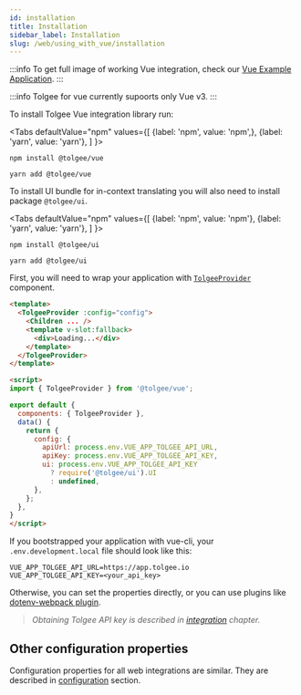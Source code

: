 ```yaml
---
id: installation
title: Installation
sidebar_label: Installation
slug: /web/using_with_vue/installation
---
```


:::info
To get full image of working Vue integration, check our [Vue Example Application](https://github.com/tolgee/vue-example).
:::

:::info
Tolgee for vue currently supoorts only Vue v3.
:::

To install Tolgee Vue integration library run:



<Tabs
    defaultValue="npm"
    values={[
        {label: 'npm', value: 'npm',},
        {label: 'yarn', value: 'yarn'},
    ]
    }>
<TabItem value="npm">

```shell
npm install @tolgee/vue
```

</TabItem>
<TabItem value="yarn">

```shell
yarn add @tolgee/vue
```

</TabItem>
</Tabs>

To install UI bundle for in-context translating you will also need to install package `@tolgee/ui`.

<Tabs
    defaultValue="npm"
    values={[
        {label: 'npm', value: 'npm'},
        {label: 'yarn', value: 'yarn'},
    ]
    }>
<TabItem value="npm">

```shell
npm install @tolgee/ui
```

</TabItem>
<TabItem value="yarn">

```shell
yarn add @tolgee/ui
```

</TabItem>
</Tabs>

First, you will need to wrap your application with [`TolgeeProvider`](./api#tolgeeprovider) component.

```html
<template>
  <TolgeeProvider :config="config">
    <Children ... />
    <template v-slot:fallback>
      <div>Loading...</div>
    </template>
  </TolgeeProvider>
</template>

<script>
import { TolgeeProvider } from '@tolgee/vue';

export default {
  components: { TolgeeProvider },
  data() {
    return {
      config: {
        apiUrl: process.env.VUE_APP_TOLGEE_API_URL,
        apiKey: process.env.VUE_APP_TOLGEE_API_KEY,
        ui: process.env.VUE_APP_TOLGEE_API_KEY
          ? require('@tolgee/ui').UI
          : undefined,
      },
    };
  },
}
</script>
```

If you bootstrapped your application with vue-cli, your `.env.development.local` file should look like this:

```shell
VUE_APP_TOLGEE_API_URL=https://app.tolgee.io
VUE_APP_TOLGEE_API_KEY=<your_api_key>
```

Otherwise, you can set the properties directly, or you can use plugins like [dotenv-webpack plugin](https://www.npmjs.com/package/dotenv-webpack).

> *Obtaining Tolgee API key is described in [integration](../../server_and_web_app/integration) chapter.*


## Other configuration properties
Configuration properties for all web integrations are similar. They are described in [configuration](../configuration)
section.
